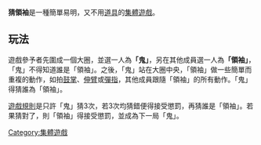 '''猜領袖'''是一種簡單易明，又不用[[道具|道具]]的[[集體遊戲|集體遊戲]]。

== 玩法 ==
遊戲參予者先圍成一個大圈，並選一人為'''「鬼」'''，另在其他成員選一人為'''「領袖」'''，「鬼」不得知道誰是「領袖」。之後，「鬼」站在大圈中央，「領袖」做一些簡單而重複的動作，如拍[[鼓掌|鼓掌]]、[[伸臂|伸臂]]或[[彈指|彈指]]，其他成員跟隨「領袖」的所有動作。「鬼」得猜誰為「領袖」。

[[遊戲規則|遊戲規則]]是只許「鬼」猜3次，若3次均猜錯便得接受懲罰，再猜誰是「領袖」。若果猜對了，則「領袖」得接受懲罰，並成為下一局「鬼」。

[[Category:集體遊戲|Category:集體遊戲]]